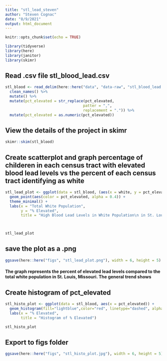 ```yaml
---
title: "stl_lead_steven"
author: "Steven Cognac"
date: "8/9/2021"
output: html_document
---
```


```r
knitr::opts_chunk$set(echo = TRUE)

library(tidyverse)
library(here)
library(janitor)
library(skimr)

```

## Read .csv file stl_blood_lead.csv

```r
stl_blood <- read_delim(here::here("data", "data-raw", "stl_blood_lead.csv"), delim = ";") %>% 
  clean_names() %>% 
  mutate() %>% 
  mutate(pct_elevated = str_replace(pct_elevated,
                                   patter = ",",
                                   replacement = ".")) %>% 
  mutate(pct_elevated = as.numeric(pct_elevated))

```
## View the details of the project in skimr
```r
skimr::skim(stl_blood)

```

## Create scatterplot and graph percentage of childeren in each census tract with elevated blood lead levels vs the percent of each census tract identifying as white
```r

stl_lead_plot <- ggplot(data = stl_blood, (aes(x = white, y = pct_elevated))) +
  geom_point(aes(color = pct_elevated, alpha = 0.4)) +
  theme_minimal() +
  labs(x = "Total White Population",
       y = "% Elevated",
       title = "High Blood Lead Levels in White Population\n in St. Louis, Missouri")
  


stl_lead_plot

```
## save the plot as a .png
```r
ggsave(here::here("figs", "stl_lead_plot.png"), width = 6, height = 5)

```

#### The graph represents the percent of elevated lead levels compared to the total white population in St. Louis, Missouri. The general trend shows  


## Create histogram of pct_elevated
```r
stl_histo_plot <- ggplot(data = stl_blood, aes(x = pct_elevated)) +
  geom_histogram(fill="lightblue",color="red", linetype="dashed", alpha = 0.5) +
  labs(x = "% Elevated",
       title = "Histogram of % Elevated")

stl_histo_plot

```
## Export to figs folder
```r
ggsave(here::here("figs", "stl_histo_plot.jpg"), width = 6, height = 5)

```

